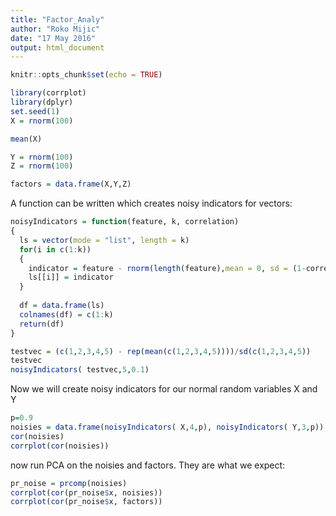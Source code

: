 ```yaml
---
title: "Factor_Analy"
author: "Roko Mijic"
date: "17 May 2016"
output: html_document
---
```


```r
knitr::opts_chunk$set(echo = TRUE)
```

```r
library(corrplot)
library(dplyr)
set.seed(1) 
X = rnorm(100)

mean(X)

Y = rnorm(100)
Z = rnorm(100)

factors = data.frame(X,Y,Z)

```


A function can be written which creates noisy indicators for vectors:


```r
noisyIndicators = function(feature, k, correlation)
{
  ls = vector(mode = "list", length = k)
  for(i in c(1:k))
  {
    indicator = feature - rnorm(length(feature),mean = 0, sd = (1-correlation^2)^0.5  )
    ls[[i]] = indicator
  }
  
  df = data.frame(ls)
  colnames(df) = c(1:k)
  return(df)  
}

testvec = (c(1,2,3,4,5) - rep(mean(c(1,2,3,4,5))))/sd(c(1,2,3,4,5))
testvec
noisyIndicators( testvec,5,0.1)

```

Now we will create noisy indicators for our normal random variables X and Y

```r
p=0.9
noisies = data.frame(noisyIndicators( X,4,p), noisyIndicators( Y,3,p))
cor(noisies)
corrplot(cor(noisies))

```

now run PCA on the noisies and factors. They are what we expect:

```r

pr_noise = prcomp(noisies)
corrplot(cor(pr_noise$x, noisies))
corrplot(cor(pr_noise$x, factors))

```





